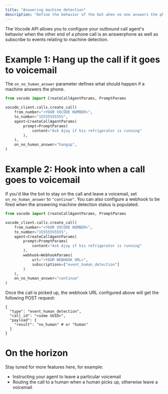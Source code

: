 ```yaml
---
title: "Answering machine detection"
description: "Define the behavior of the bot when no one answers the phone"
---
```


The Vocode API allows you to configure your outbound call agent's behavior when the other end of a
phone call is an answerphone as well as subscribe to events relating to machine detection.

# Example 1: Hang up the call if it goes to voicemail

The `on_no_human_answer` parameter defines what should happen if a machine answers the phone.

```python
from vocode import CreateCallAgentParams, PromptParams

vocode_client.calls.create_call(
    from_number="<YOUR VOCODE NUMBER>",
    to_number="15555555555",
    agent=CreateCallAgentParams(
        prompt=PromptParams(
            content="Ask Ajay if his refrigerator is running"
        ),
    ),
    on_no_human_answer="hangup",
)
```

# Example 2: Hook into when a call goes to voicemail

If you'd like the bot to stay on the call and leave a voicemail, set `on_no_human_answer` to `"continue"`. You can
also configure a webhook to be fired when the answering machine detection status is populated.

```python
from vocode import CreateCallAgentParams, PromptParams

vocode_client.calls.create_call(
    from_number="<YOUR VOCODE NUMBER>",
    to_number="15555555555",
    agent=CreateCallAgentParams(
        prompt=PromptParams(
            content="Ask Ajay if his refrigerator is running"
        ),
        webhook=WebhookParams(
            url="<YOUR WEBHOOK URL>",
            subscriptions=["event_human_detection"]
        )
    ),
    on_no_human_answer="continue"
)
```

Once the call is picked up, the webhook URL configured above will get the following POST request:

```
{
  "type": "event_human_detection",
  "call_id": "<some UUID>",
  "payload": {
    "result": "no_human" # or "human"
  }
}
```

# On the horizon

Stay tuned for more features here, for example:

- Instructing your agent to leave a particular voicemail
- Routing the call to a human when a human picks up, otherwise leave a voicemail
